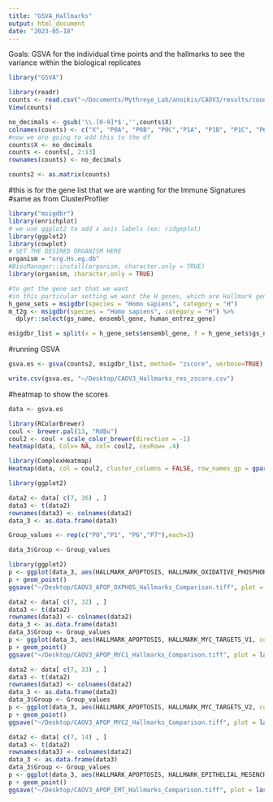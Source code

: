 ```yaml
---
title: "GSVA_Hallmarks"
output: html_document
date: "2023-05-18"
---
```


Goals: GSVA for the individual time points and the hallmarks to see the variance within the biological replicates

```r
library("GSVA")
```


```r
library(readr)
counts <- read.csv("~/Documents/Mythreye_Lab/anoikis/CAOV3/results/counts_CAOV3.csv")
View(counts)
```

```r
no_decimals <- gsub('\\.[0-9]*$','',counts$X)
colnames(counts) <- c("X", "P0A", "P0B", "P0C","P1A", "P1B", "P1C", "P6A", "P6B", "P6C", "P7A", "P7B", "P7C")
#now we are going to add this to the df 
counts$X <- no_decimals
counts <- counts[, 2:13]
rownames(counts) <- no_decimals
```

```r
counts2 <- as.matrix(counts)
```


#this is for the gene list that we are wanting for the Immune Signatures 
#same as from ClusterProfiler
```r
library("msigdbr")
library(enrichplot)
# we use ggplot2 to add x axis labels (ex: ridgeplot)
library(ggplot2)
library(cowplot)
# SET THE DESIRED ORGANISM HERE
organism = "org.Hs.eg.db"
#BiocManager::install(organism, character.only = TRUE)
library(organism, character.only = TRUE)
```

```r
#to get the gene set that we want
#in this particular setting we want the H genes, which are Hallmark genes 
h_gene_sets = msigdbr(species = "Homo sapiens", category = "H")
m_t2g <- msigdbr(species = "Homo sapiens", category = "H") %>% 
  dplyr::select(gs_name, ensembl_gene, human_entrez_gene)
```

```r
msigdbr_list = split(x = h_gene_sets$ensembl_gene, f = h_gene_sets$gs_name)
```

#running GSVA
```r
gsva.es <- gsva(counts2, msigdbr_list, method= "zscore", verbose=TRUE)
```

```r
write.csv(gsva.es, "~/Desktop/CAOV3_Hallmarks_res_zscore.csv")
```

#heatmap to show the scores 
```r
data <- gsva.es
```

```r
library(RColorBrewer)
coul <- brewer.pal(13, "RdBu") 
coul2 <- coul + scale_color_brewer(direction = -1)
heatmap(data, Colv= NA, col= coul2, cexRow= .4) 
```

```r
library(ComplexHeatmap)
Heatmap(data, col = coul2, cluster_columns = FALSE, row_names_gp = gpar(fontsize = 4))
```

```r
library(ggplot2)
```

```r
data2 <- data[ c(7, 36) , ]
data3 <- t(data2)
rownames(data3) <- colnames(data2)
data_3 <- as.data.frame(data3)
```

```r
Group_values <- rep(c("P0","P1", "P6","P7"),each=3)
```

```r
data_3$Group <- Group_values
```

```r
library(ggplot2)
p <- ggplot(data_3, aes(HALLMARK_APOPTOSIS, HALLMARK_OXIDATIVE_PHOSPHORYLATION, colour= Group)) + theme(panel.background = element_blank(), panel.grid.major= element_line()) + theme(axis.line = element_line(colour = "black")) + theme(legend.key.size = unit(1, 'cm'), legend.text = element_text(size=10), legend.title=element_blank()) + guides(color=guide_legend(ncol=2))
p + geom_point()
ggsave("~/Desktop/CAOV3_APOP_OXPHOS_Hallmarks_Comparison.tiff", plot = last_plot())
```

```r
data2 <- data[ c(7, 32) , ]
data3 <- t(data2)
rownames(data3) <- colnames(data2)
data_3 <- as.data.frame(data3)
data_3$Group <- Group_values
p <- ggplot(data_3, aes(HALLMARK_APOPTOSIS, HALLMARK_MYC_TARGETS_V1, colour= Group)) + theme(panel.background = element_blank(), panel.grid.major= element_line()) + theme(axis.line = element_line(colour = "black")) + theme(legend.key.size = unit(1, 'cm'), legend.text = element_text(size=8), legend.title=element_blank()) + guides(color=guide_legend(ncol=2)) 
p + geom_point()
ggsave("~/Desktop/CAOV3_APOP_MYC1_Hallmarks_Comparison.tiff", plot = last_plot())
```

```r
data2 <- data[ c(7, 33) , ]
data3 <- t(data2)
rownames(data3) <- colnames(data2)
data_3 <- as.data.frame(data3)
data_3$Group <- Group_values
p <- ggplot(data_3, aes(HALLMARK_APOPTOSIS, HALLMARK_MYC_TARGETS_V2, colour= Group)) + theme(panel.background = element_blank(), panel.grid.major= element_line()) + theme(axis.line = element_line(colour = "black")) + theme(legend.key.size = unit(1, 'cm'), legend.text = element_text(size=8), legend.title=element_blank()) + guides(color=guide_legend(ncol=2)) 
p + geom_point()
ggsave("~/Desktop/CAOV3_APOP_MYC2_Hallmarks_Comparison.tiff", plot = last_plot())
```


```r
data2 <- data[ c(7, 14) , ]
data3 <- t(data2)
rownames(data3) <- colnames(data2)
data_3 <- as.data.frame(data3)
data_3$Group <- Group_values
p <- ggplot(data_3, aes(HALLMARK_APOPTOSIS, HALLMARK_EPITHELIAL_MESENCHYMAL_TRANSITION, colour= Group)) + theme(panel.background = element_blank(), panel.grid.major= element_line()) + theme(axis.line = element_line(colour = "black")) + theme(legend.key.size = unit(1, 'cm'), legend.text = element_text(size=8), legend.title=element_blank()) + guides(color=guide_legend(ncol=2)) 
p + geom_point()
ggsave("~/Desktop/CAOV3_APOP_EMT_Hallmarks_Comparison.tiff", plot = last_plot())
```